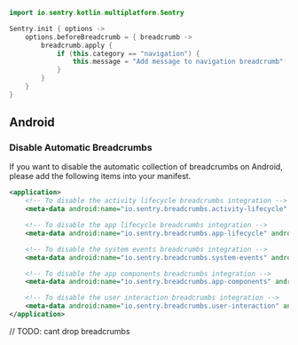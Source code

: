 ```kotlin
import io.sentry.kotlin.multiplatform.Sentry

Sentry.init { options ->
    options.beforeBreadcrumb = { breadcrumb ->
        breadcrumb.apply {
            if (this.category == "navigation") {
                this.message = "Add message to navigation breadcrumb"
            }
        }
    }
}
```

## Android
### Disable Automatic Breadcrumbs

If you want to disable the automatic collection of breadcrumbs on Android, please add the following items into your manifest.

```xml
<application>
    <!-- To disable the activity lifecycle breadcrumbs integration -->
    <meta-data android:name="io.sentry.breadcrumbs.activity-lifecycle" android:value="false" />

    <!-- To disable the app lifecycle breadcrumbs integration -->
    <meta-data android:name="io.sentry.breadcrumbs.app-lifecycle" android:value="false" />

    <!-- To disable the system events breadcrumbs integration -->
    <meta-data android:name="io.sentry.breadcrumbs.system-events" android:value="false" />

    <!-- To disable the app components breadcrumbs integration -->
    <meta-data android:name="io.sentry.breadcrumbs.app-components" android:value="false" />

    <!-- To disable the user interaction breadcrumbs integration -->
    <meta-data android:name="io.sentry.breadcrumbs.user-interaction" android:value="false" />
</application>
```
// TODO: cant drop breadcrumbs
